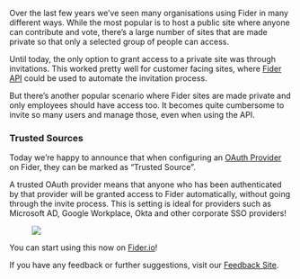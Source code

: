 Over the last few years we’ve seen many organisations using Fider in many different ways. While the most popular is to host a public site where anyone can contribute and vote, there’s a large number of sites that are made private so that only a selected group of people can access.

Until today, the only option to grant access to a private site was through invitations. This worked pretty well for customer facing sites, where [Fider API](/docs/api) could be used to automate the invitation process.

But there’s another popular scenario where Fider sites are made private and only employees should have access too. It becomes quite cumbersome to invite so many users and manage those, even when using the API.

### Trusted Sources

Today we’re happy to announce that when configuring an [OAuth Provider](/docs/configuring-oauth) on Fider, they can be marked as “Trusted Source”.

A trusted OAuth provider means that anyone who has been authenticated by that provider will be granted access to Fider automatically, without going through the invite process. This is setting is ideal for providers such as Microsoft AD, Google Workplace, Okta and other corporate SSO providers!

<figure>
  <img src="/images/blog/2022-05-18/trusted-source-toggle.png" />
</figure>

You can start using this now on [Fider.io](https://fider.io)!

If you have any feedback or further suggestions, visit our [Feedback Site](https://feedback.fider.io).
